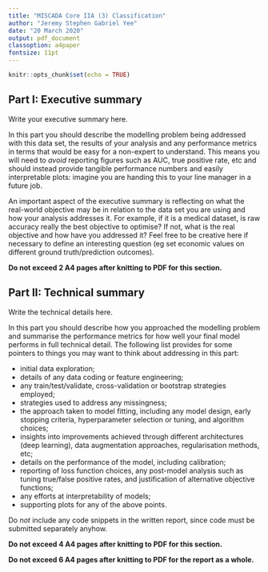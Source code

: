 ```yaml
---
title: "MISCADA Core IIA (3) Classification"
author: "Jeremy Stephen Gabriel Yee"
date: "20 March 2020"
output: pdf_document
classoption: a4paper
fontsize: 11pt
---
```


```r
knitr::opts_chunk$set(echo = TRUE)
```

## Part I: Executive summary

Write your executive summary here.

In this part you should describe the modelling problem being addressed with this data set, the results of your analysis and any performance metrics in terms that would be easy for a non-expert to understand.  This means you will need to *avoid* reporting figures such as AUC, true positive rate, etc and should instead provide tangible performance numbers and easily interpretable plots: imagine you are handing this to your line manager in a future job.

An important aspect of the executive summary is reflecting on what the real-world objective may be in relation to the data set you are using and how your analysis addresses it.  For example, if it is a medical dataset, is raw accuracy really the best objective to optimise?  If not, what is the real objective and how have you addressed it?  Feel free to be creative here if necessary to define an interesting question (eg set economic values on different ground truth/prediction outcomes).

**Do not exceed 2 A4 pages after knitting to PDF for this section.**

## Part II: Technical summary

Write the technical details here.

In this part you should describe how you approached the modelling problem and summarise the performance metrics for how well your final model performs in full technical detail.  The following list provides for some pointers to things you may want to think about addressing in this part:

- initial data exploration;
- details of any data coding or feature engineering;
- any train/test/validate, cross-validation or bootstrap strategies employed;
- strategies used to address any missingness;
- the approach taken to model fitting, including any model design, early stopping criteria, hyperparameter selection or tuning, and algorithm choices;
- insights into improvements achieved through different architectures (deep learning), data augmentation approaches, regularisation methods, etc;
- details on the performance of the model, including calibration;
- reporting of loss function choices, any post-model analysis such as tuning true/false positive rates, and justification of alternative objective functions;
- any efforts at interpretability of models;
- supporting plots for any of the above points.

Do *not* include any code snippets in the written report, since code must be submitted separately anyhow.

**Do not exceed 4 A4 pages after knitting to PDF for this section.**

**Do not exceed 6 A4 pages after knitting to PDF for the report as a whole.**
